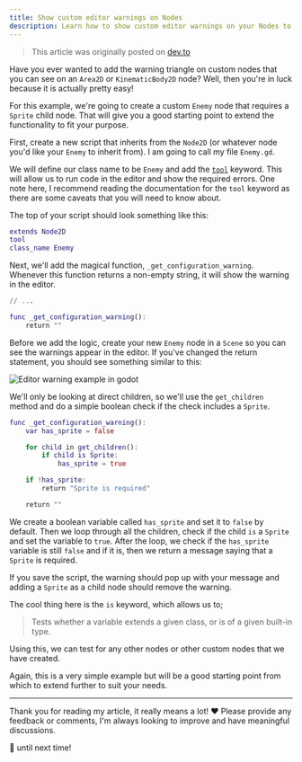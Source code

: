 ```yaml
---
title: Show custom editor warnings on Nodes
description: Learn how to show custom editor warnings on your Nodes to help with your development workflow.
---
```


> This article was originally posted on [dev.to](https://dev.to/hurricaneinteractive/godot-show-editor-warnings-on-nodes-2p8p)

Have you ever wanted to add the warning triangle on custom nodes that you can see on an `Area2D` or `KinematicBody2D` node? Well, then you're in luck because it is actually pretty easy!

For this example, we're going to create a custom `Enemy` node that requires a `Sprite` child node. That will give you a good starting point to extend the functionality to fit your purpose.

First, create a new script that inherits from the `Node2D` (or whatever node you'd like your `Enemy` to inherit from). I am going to call my file `Enemy.gd`.

We will define our class name to be `Enemy` and add the [`tool`](https://docs.godotengine.org/en/stable/tutorials/misc/running_code_in_the_editor.html) keyword. This will allow us to run code in the editor and show the required errors. One note here, I recommend reading the documentation for the `tool` keyword as there are some caveats that you will need to know about.

The top of your script should look something like this:

```gd
extends Node2D
tool
class_name Enemy
```

Next, we'll add the magical function, `_get_configuration_warning`. Whenever this function returns a non-empty string, it will show the warning in the editor.

```gd
// ...

func _get_configuration_warning():
	return ""
```

Before we add the logic, create your new `Enemy` node in a `Scene` so you can see the warnings appear in the editor. If you've changed the return statement, you should see something similar to this:

<img
  src="/images/godot-node-warning.png"
  alt="Editor warning example in godot"
/>

We'll only be looking at direct children, so we'll use the `get_children` method and do a simple boolean check if the check includes a `Sprite`.

```gd
func _get_configuration_warning():
	var has_sprite = false

	for child in get_children():
		if child is Sprite:
			has_sprite = true

	if !has_sprite:
		return "Sprite is required"

	return ""
```

We create a boolean variable called `has_sprite` and set it to `false` by default. Then we loop through all the children, check if the child `is` a `Sprite` and set the variable to `true`. After the loop, we check if the `has_sprite` variable is still `false` and if it is, then we return a message saying that a `Sprite` is required.

If you save the script, the warning should pop up with your message and adding a `Sprite` as a child node should remove the warning.

The cool thing here is the `is` keyword, which allows us to;

> Tests whether a variable extends a given class, or is of a given built-in type.

Using this, we can test for any other nodes or other custom nodes that we have created.

Again, this is a very simple example but will be a good starting point from which to extend further to suit your needs.

---

Thank you for reading my article, it really means a lot! ❤️ Please provide any feedback or comments, I'm always looking to improve and have meaningful discussions.

👋 until next time!
